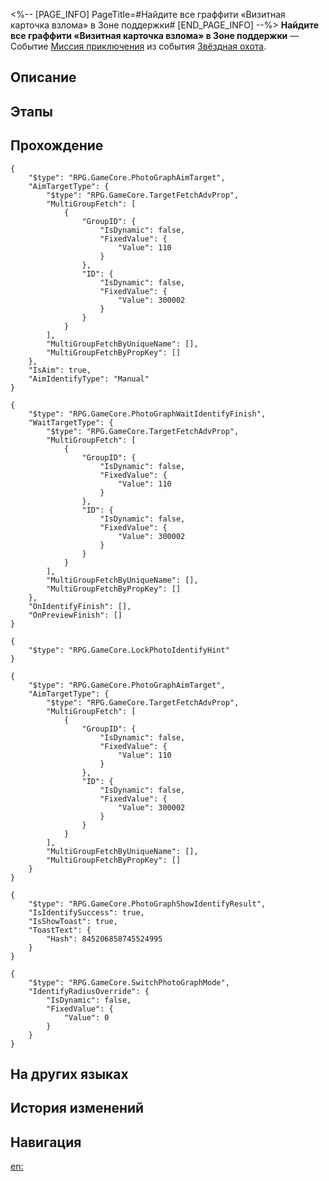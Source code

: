 <%-- [PAGE_INFO]
PageTitle=#Найдите все граффити «Визитная карточка взлома» в Зоне поддержки#
[END_PAGE_INFO] --%>
{{Дополнить|Диалоги.}}
{{Миссия Инфобокс
|id              = 8000154
|Название        = 
|Изображение     = Миссия Найдите все граффити «Визитная карточка взлома» в Зоне поддержки.png
|Тип             = Миссия приключения
|Событие         = Звёздная охота
|Глава           = 
|Условия         = Завершена [[Миссия компаньона]] «[[Дух Панклорда]]»
|Персонажи       = Первопроходец
|СтартЛокация    = [[Космическая станция «Герта»]] — [[Зона поддержки]]
|Мир             = Космическая станция «Герта»
|Предыдущая      = 
|Следующая       = 
|Награды         = 
}}
'''Найдите все граффити «Визитная карточка взлома» в Зоне поддержки''' — Событие [[Миссия приключения]] из события [[Звёздная охота]].

==Описание==
{{Описание|<!--официальное описание из Перекрёстка судеб-->}}

==Этапы==


==Прохождение==
{{Дополнить}}
<pre>{
	"$type": "RPG.GameCore.PhotoGraphAimTarget",
	"AimTargetType": {
		"$type": "RPG.GameCore.TargetFetchAdvProp",
		"MultiGroupFetch": [
			{
				"GroupID": {
					"IsDynamic": false,
					"FixedValue": {
						"Value": 110
					}
				},
				"ID": {
					"IsDynamic": false,
					"FixedValue": {
						"Value": 300002
					}
				}
			}
		],
		"MultiGroupFetchByUniqueName": [],
		"MultiGroupFetchByPropKey": []
	},
	"IsAim": true,
	"AimIdentifyType": "Manual"
}</pre>
<pre>{
	"$type": "RPG.GameCore.PhotoGraphWaitIdentifyFinish",
	"WaitTargetType": {
		"$type": "RPG.GameCore.TargetFetchAdvProp",
		"MultiGroupFetch": [
			{
				"GroupID": {
					"IsDynamic": false,
					"FixedValue": {
						"Value": 110
					}
				},
				"ID": {
					"IsDynamic": false,
					"FixedValue": {
						"Value": 300002
					}
				}
			}
		],
		"MultiGroupFetchByUniqueName": [],
		"MultiGroupFetchByPropKey": []
	},
	"OnIdentifyFinish": [],
	"OnPreviewFinish": []
}</pre>
<pre>{
	"$type": "RPG.GameCore.LockPhotoIdentifyHint"
}</pre>
<pre>{
	"$type": "RPG.GameCore.PhotoGraphAimTarget",
	"AimTargetType": {
		"$type": "RPG.GameCore.TargetFetchAdvProp",
		"MultiGroupFetch": [
			{
				"GroupID": {
					"IsDynamic": false,
					"FixedValue": {
						"Value": 110
					}
				},
				"ID": {
					"IsDynamic": false,
					"FixedValue": {
						"Value": 300002
					}
				}
			}
		],
		"MultiGroupFetchByUniqueName": [],
		"MultiGroupFetchByPropKey": []
	}
}</pre>
<pre>{
	"$type": "RPG.GameCore.PhotoGraphShowIdentifyResult",
	"IsIdentifySuccess": true,
	"IsShowToast": true,
	"ToastText": {
		"Hash": 845206858745524995
	}
}</pre>
:<!--1-second delay-->
<pre>{
	"$type": "RPG.GameCore.SwitchPhotoGraphMode",
	"IdentifyRadiusOverride": {
		"IsDynamic": false,
		"FixedValue": {
			"Value": 0
		}
	}
}</pre>
{{Диалог Конец}}

==На других языках==
{{На других языках
|en   = Look for the "hacking callcard" graffiti in the supply zone
|zhs  = 寻找支援舱段的「骇入声明」涂鸦
|zht  = 尋找支援艙段的「駭入聲明」塗鴉
|ja   = サポート部分にある「ハッキング声明」のラクガキを見つける
|ko   = 서포트 캐빈의 「해킹 성명」 그래피티 찾기
|es   = Busca el grafiti de la marca de hackeo en la zona de suministros
|fr   = Trouver le graffiti «&nbsp;Carte de hackeur&nbsp;» dans la Zone de ravitaillement
|ru   = Найдите все граффити «Визитная карточка взлома» в Зоне поддержки
|th   = ตามหากราฟฟิตี้ "Hacking Callcard" ใน Supply Zone
|vi   = Tìm graffiti "Tuyên Bố Hack" trong Khoang Chi Viện
|de   = Finde das Graffiti „Hacker-Visitenkarte“ in der Versorgungszone.
|id   = Temukan grafiti "Hacking Callcard" di Supply Zone
|pt   = Procure pelo grafite "Orgulho Hacker" na Zona de Abastecimento
}}

==История изменений==
{{История изменений|3.5}}

==Навигация==
{{Миссия приключения Навбокс|Глава }}

[[en:]]
